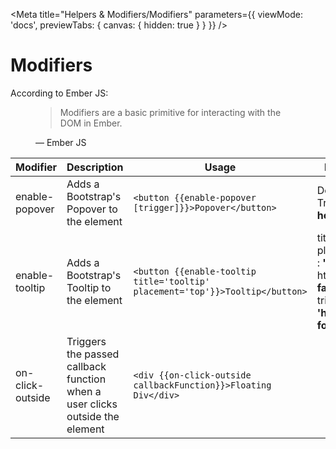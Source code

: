 
<Meta
  title="Helpers & Modifiers/Modifiers"
  parameters={{
    viewMode: 'docs',
    previewTabs: { canvas: { hidden: true } }
  }}
/>

# Modifiers

According to Ember JS:
<figure>
  <blockquote cite="https://www.huxley.net/bnw/four.html">
    <p>
      Modifiers are a basic primitive for interacting with the DOM in Ember.
    </p>
  </blockquote>
  <figcaption>— Ember JS</figcaption>
</figure>

| Modifier         | Description                                                                  | Usage                                                                          | Default                                                                                                   |
|------------------|------------------------------------------------------------------------------|--------------------------------------------------------------------------------| ----------------------------------------------------------------------------------------------------------|
| enable-popover   | Adds a Bootstrap's Popover to the element                                    | `<button {{enable-popover [trigger]}}>Popover</button>`                        | Default Trigger : **hover**                                                                               |
| enable-tooltip   | Adds a Bootstrap's Tooltip to the element                                    | `<button {{enable-tooltip title='tooltip' placement='top'}}>Tooltip</button>`  | title : **''** <br /> placement : **'bottom'** <br /> html : **false** <br /> trigger : **'hover focus'** |
| on-click-outside | Triggers the passed callback function when a user clicks outside the element | `<div {{on-click-outside callbackFunction}}>Floating Div</div>`                |                                                                                                           |

